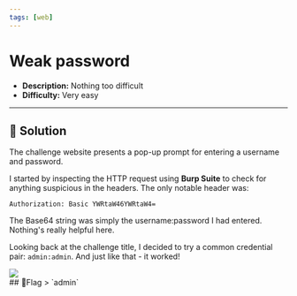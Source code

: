 ---
tags: [web]
---
# Weak password

- **Description:** Nothing too difficult
- **Difficulty:** Very easy

---

## 🔎 Solution
The challenge website presents a pop-up prompt for entering a username and password.

I started by inspecting the HTTP request using **Burp Suite** to check for anything suspicious in the headers. 
The only notable header was:
```
Authorization: Basic YWRtaW46YWRtaW4=
```
The Base64 string  was simply the username:password I had entered.
Nothing's really helpful here.

Looking back at the challenge title, I decided to try a common credential pair: `admin:admin`. 
And just like that - it worked!

<div style={{ width: '100%', margin: '0 auto' }}>
  <img src={require("./flag.png").default} style={{ width: '100%', height: 'auto' }} />
</div>
## 🚩Flag
> `admin`

